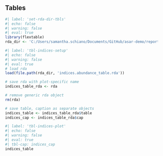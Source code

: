 ## Tables 
 
```r
#| label: 'set-rda-dir-tbls'
#| echo: false 
#| warning: false 
#| eval: true 
library(flextable)
rda_dir <- 'C:/Users/samantha.schiano/Documents/GitHub/asar-demo/report/rda_files'
``` 

```r
#| label: 'tbl-indices-setup'
#| echo: false 
#| warning: false 
#| eval: true 
# load rda
load(file.path(rda_dir, 'indices.abundance_table.rda'))

# save rda with plot-specific name
indices_table_rda <- rda

# remove generic rda object
rm(rda)

# save table, caption as separate objects
indices_table <- indices_table_rda$table
indices_cap <- indices_table_rda$cap
``` 

```r
#| label: 'tbl-indices-plot'
#| echo: false 
#| warning: false 
#| eval: true 
#| tbl-cap: indices_cap
indices_table
``` 

